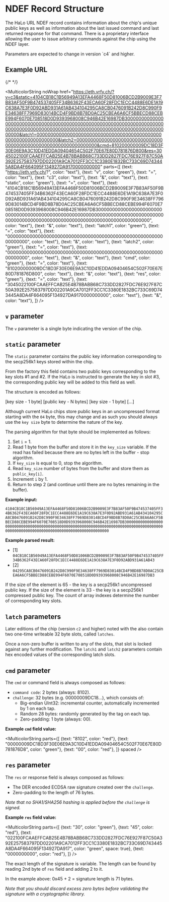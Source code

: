 
# NDEF Record Structure

The HaLo URL NDEF record contains information about the chip's unique public keys as well as information about the last issued command and last returned response for that command. There is a proprietary interface allowing the user to issue arbitrary commands against the chip using the NDEF layer.

<Callout type="warning">
Parameters are expected to change in version `c4` and higher.
</Callout>

## Example URL

{/* <LongUrl href="https://eth.vrfy.ch/?v=c3&static=4104CB18C1B56949A13EFA4468F50D81006BCD2B9009E3F7B83AF50F9B474537405FF34B6362F43ECA60F28FDC1ECC4488E6DE1A19C638A7E3F0D92ABD931A61AB434104295CA8CB0476091B242D8C990F9E34638FF7969D83014BCD4F9BD8B78D0AC25CBEA6A6CF5BBECD88CEBE994F6070E708518D0D9393968008C946B42E16987DB3000000000000000000000000000000000000000000000000000000000000000000000000000000000000000000000000000000000000000000000000000000000000&latch1=0000000000000000000000000000000000000000000000000000000000000000&latch2=0000000000000000000000000000000000000000000000000000000000000000&cmd=810200000009DC18D3F30E06E9A3C10D41EDDA09404654C502F70E67E80D781876D800&res=3045022100FCAAEFFCAB25E4B78BABB68C733DD2827FDC76E927F87C50A392E257583797DD02201A9CA7012FF3CC1C3380E1832BC733C69D743445A8DA4F664095F134927DA9170000000000" /> */}


<MulticolorString 
  noWrap
  href="https://eth.vrfy.ch/?v=c3&static=4104CB18C1B56949A13EFA4468F50D81006BCD2B9009E3F7B83AF50F9B474537405FF34B6362F43ECA60F28FDC1ECC4488E6DE1A19C638A7E3F0D92ABD931A61AB434104295CA8CB0476091B242D8C990F9E34638FF7969D83014BCD4F9BD8B78D0AC25CBEA6A6CF5BBECD88CEBE994F6070E708518D0D9393968008C946B42E16987DB3000000000000000000000000000000000000000000000000000000000000000000000000000000000000000000000000000000000000000000000000000000000000&latch1=0000000000000000000000000000000000000000000000000000000000000000&latch2=0000000000000000000000000000000000000000000000000000000000000000&cmd=810200000009DC18D3F30E06E9A3C10D41EDDA09404654C502F70E67E80D781876D800&res=3045022100FCAAEFFCAB25E4B78BABB68C733DD2827FDC76E927F87C50A392E257583797DD02201A9CA7012FF3CC1C3380E1832BC733C69D743445A8DA4F664095F134927DA9170000000000"
  parts={[
    {text: "https://eth.vrfy.ch/?", color: "text"},
    {text: "v", color: "green"},
    {text: "=", color: "text"},
    {text: "c3", color: "text"},
    {text: "&", color: "text"},
    {text: "static", color: "green"},
    {text: "=", color: "text"},
    {text: "4104CB18C1B56949A13EFA4468F50D81006BCD2B9009E3F7B83AF50F9B474537405FF34B6362F43ECA60F28FDC1ECC4488E6DE1A19C638A7E3F0D92ABD931A61AB434104295CA8CB0476091B242D8C990F9E34638FF7969D83014BCD4F9BD8B78D0AC25CBEA6A6CF5BBECD88CEBE994F6070E708518D0D9393968008C946B42E16987DB3000000000000000000000000000000000000000000000000000000000000000000000000000000000000000000000000000000000000000000000000000000000000", color: "text"},
    {text: "&", color: "text"},
    {text: "latch1", color: "green"},
    {text: "=", color: "text"},
    {text: "0000000000000000000000000000000000000000000000000000000000000000", color: "text"},
    {text: "&", color: "text"},
    {text: "latch2", color: "green"},
    {text: "=", color: "text"},
    {text: "0000000000000000000000000000000000000000000000000000000000000000", color: "text"},
    {text: "&", color: "text"},
    {text: "cmd", color: "green"},
    {text: "=", color: "text"},
    {text: "810200000009DC18D3F30E06E9A3C10D41EDDA09404654C502F70E67E80D781876D800", color: "text"},
    {text: "&", color: "text"},
    {text: "res", color: "green"},
    {text: "=", color: "text"},
    {text: "3045022100FCAAEFFCAB25E4B78BABB68C733DD2827FDC76E927F87C50A392E257583797DD02201A9CA7012FF3CC1C3380E1832BC733C69D743445A8DA4F664095F134927DA9170000000000", color: "text"},
    {text: "&", color: "text"},
  ]}
/>

## `v` parameter

The `v` parameter is a single byte indicating the version of the chip.

## `static` parameter

The `static` parameter contains the public key information corresponding to the secp256k1 keys stored within the chip.

From the factory this field contains two public keys corresponding to the key slots #1 and #2. If the HaLo is instructed to generate the key in slot #3, the corresponding public key will be added to this field as well.

The structure is encoded as follows:

[key size - 1 byte] [public key - N bytes] [key size - 1 byte] [...]

Although current HaLo chips store public keys in an uncompressed format starting with the `04` byte, this may change and as such you should always use the `key size` byte to determine the nature of the key.

The parsing algorithm for that byte should be implemented as follows:

1. Set `i` = 1.
2. Read 1 byte from the buffer and store it in the `key_size` variable. If the read has failed because there are no bytes left in the buffer - stop algorithm.
3. If `key_size` is equal to 0, stop the algorithm.
4. Read `key_size` number of bytes from the buffer and store them as `public_key[i]`.
5. Increment `i` by 1.
6. Return to step 2 (and continue until there are no bytes remaining in the buffer).

**Example input:**

`4104CB18C1B56949A13EFA4468F50D81006BCD2B9009E3F7B83AF50F9B474537405FF34B6362F43ECA60F28FDC1ECC4488E6DE1A19C638A7E3F0D92ABD931A61AB434104295CA8CB0476091B242D8C990F9E34638FF7969D83014BCD4F9BD8B78D0AC25CBEA6A6CF5BBECD88CEBE994F6070E708518D0D9393968008C946B42E16987DB3000000000000000000000000000000000000000000000000000000000000000000000000000000000000000000000000000000000000000000000000000000000000`

**Example parsed result:**

- [1] `04CB18C1B56949A13EFA4468F50D81006BCD2B9009E3F7B83AF50F9B474537405FF34B6362F43ECA60F28FDC1ECC4488E6DE1A19C638A7E3F0D92ABD931A61AB43`
- [2] `04295CA8CB0476091B242D8C990F9E34638FF7969D83014BCD4F9BD8B78D0AC25CBEA6A6CF5BBECD88CEBE994F6070E708518D0D9393968008C946B42E16987DB3`

If the size of the element is 65 - the key is a secp256k1 uncompressed public key. If the size of the element is 33 - the key is a secp256k1 compressed public key. The count of array indexes determine the number of corresponding key slots.

## `latch` parameters

Later editions of the chip (version `c2` and higher) noted with the also contain two one-time writeable 32 byte slots, called `latches`.

Once a non-zero buffer is written to any of the slots, that slot is locked against any further modification. The `latch1` and `latch2` parameters contain hex encoded values of the corresponding latch slots.

## `cmd` parameter

The `cmd` or command field is always composed as follows:

- `command code`: 2 bytes (always: 8102).
- `challenge`: 32 bytes (e.g. 00000009DC18…), which consists of:
  - Big-endian UInt32: incremental counter, automatically incremented by 1 on each tap.
  - Random 28 bytes: randomly generated by the tag on each tap.
  - Zero-padding: 1 byte (always: 00).

**Example `cmd` field value:**

<MulticolorString 
  parts={[
    {text: "8102", color: "red"},
    {text: "00000009DC18D3F30E06E9A3C10D41EDDA09404654C502F70E67E80D781876D8", color: "green"},
    {text: "00", color: "red"},
  ]}
  spaced
/>

## `res` parameter

The `res` or response field is always composed as follows:

- The DER encoded ECDSA raw signature created over the `challenge`.
- Zero-padding to the length of 76 bytes.

_Note that no SHA1/SHA256 hashing is applied before the `challenge` is signed._

**Example `res` field value:**

<MulticolorString 
  parts={[
    {text: "30", color: "green"},
    {text: "45", color: "red"},
    {text:   "022100FCAAEFFCAB25E4B78BABB68C733DD2827FDC76E927F87C50A392E257583797DD02201A9CA7012FF3CC1C3380E1832BC733C69D743445A8DA4F664095F134927DA917", color: "green", space: true},
    {text: "0000000000", color: "red"},
  ]}
/>

The exact length of the signature is variable. The length can be found by reading 2nd byte of `res` field and adding 2 to it.

In the example above: 0x45 + 2 = signature length is 71 bytes.

_Note that you should discard excess zero bytes before validating the signature with a cryptographic library._
